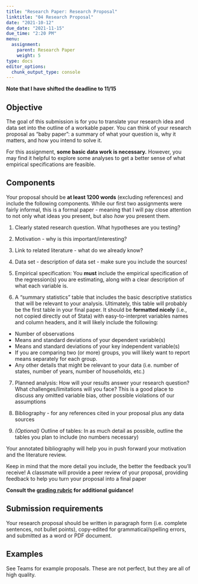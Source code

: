 ```yaml
---
title: "Research Paper: Research Proposal"
linktitle: "04 Research Proposal"
date: "2021-10-12"
due_date: "2021-11-15"
due_time: "2:20 PM"
menu:
  assignment:
    parent: Research Paper
    weight: 5
type: docs
editor_options: 
  chunk_output_type: console
---
```

**Note that I have shifted the deadline to 11/15**

## Objective {#objective .unnumbered}


The goal of this submission is for you to translate your research idea and data set into the outline of a workable paper. You can think of your
research proposal as "baby paper": a summary of what your question is, why it matters,
and how you intend to solve it.

For this assignment, **some basic data work is necessary.** However, you may find it helpful to explore some analyses to get a better sense of what empirical specifications are feasible.  

## Components {#components .unnumbered}


Your proposal should be **at least 1200 words** (excluding references) and include the following components. While our first two assignments were fairly informal, this is a formal paper - meaning that I will pay close attention to not only what ideas you present, but also *how* you present them.

1.   Clearly stated research question. What hypotheses are you testing?

1.   Motivation - why is this important/interesting?

1.   Link to related literature - what do we already know? 

1.   Data set - description of data set - make sure you include the
    sources!

1.   Empirical specification: You **must** include the empirical
    specification of the regression(s) you are estimating, along with a
    clear description of what each variable is.

1.   A "summary statistics" table that includes the basic descriptive
    statistics that will be relevant to your analysis. Ultimately, this
    table will probably be the first table in your final paper. It
    should be **formatted nicely** (i.e., not copied directly out of Stata)
    with easy-to-interpret variables names and column headers, and it
    will likely include the following:

  -   Number of observations
  -   Means and standard deviations of your dependent variable(s)
  -   Means and standard deviations of your key independent
      variable(s)
  -   If you are comparing two (or more) groups, you will likely want
      to report means separately for each group.
  -   Any other details that might be relevant to your data (i.e.
      number of states, number of years, number of households, etc.)
      
7.   Planned analysis: How will your results answer your research
    question? What challenges/limitations will you face? This is a good
    place to discuss any omitted variable bias, other possible
    violations of our assumptions
    

8.   Bibliography - for any references cited in your proposal plus any
    data sources

9.   *(Optional)* Outline of tables: In as much detail
    as possible, outline the tables you plan to include (no numbers
    necessary)

Your annotated bibliography will help you in push forward your motivation and the literature review. 

Keep in mind that the more detail you include, the better the feedback you'll receive! A classmate will provide a peer review of your proposal, providing feedback to help you turn your proposal into a final paper

**Consult the [grading rubric](../materials/Proposal_Rubric_f21.pdf) for additional guidance!**

## Submission requirements {#submission-requirements .unnumbered}

Your research proposal should be written in paragraph form (i.e. complete sentences, not bullet points), copy-edited for grammatical/spelling errors, and submitted as a word or PDF document.

## Examples {#examples .unnumbered}
See Teams for example proposals. These are not perfect, but they
are all of high quality.
